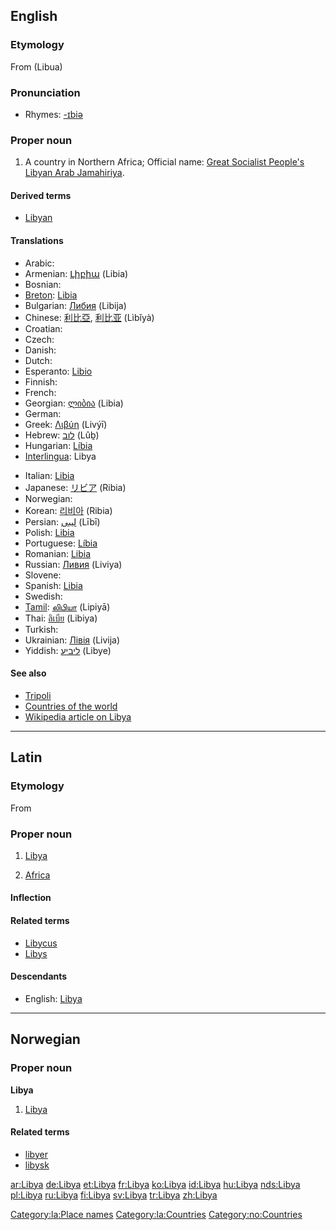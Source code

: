 ==English==

===Etymology===
From {{AGr.}} {{term|Λιβύα|sc=polytonic|lang=grc}} (Libua)

===Pronunciation===
*Rhymes: [[Rhymes:English:-ɪbiə|-ɪbiə]]

===Proper noun===
{{en-proper noun}}

# A country in Northern Africa; Official name: [[Great Socialist People's Libyan Arab Jamahiriya]].

====Derived terms====
*[[Libyan]]

====Translations====
{{top}}
* Arabic: {{t-|ar|ليبيا|sc=Arab}}
* Armenian: [[Լիբիա]] (Libia)
* Bosnian: {{t-|bs|Libija|f}}
* [[Breton]]: [[Libia]]
* Bulgarian: [[Либия]] (Libija)
* Chinese: [[利比亞]], [[利比亚]] (Lìbǐyà)
* Croatian: {{t-|hr|Libija|f}}
* Czech: {{t-|cs|Libye|f}}
* Danish: {{t-|da|Libyen}}
* Dutch: {{t-|nl|Libië}}
* Esperanto: [[Libio]]
* Finnish: {{t+|fi|Libya}}
* French: {{t+|fr|Libye|f}}
* Georgian: [[ლიბია]] (Libia)
* German: {{t+|de|Libyen|n}}
* Greek: [[Λιβύη]] {{f}} (Livýī)
* Hebrew: [[לוב]] (Lûḇ)
* Hungarian: [[Líbia]]
* [[Interlingua]]: Libya
{{mid}}
* Italian: [[Libia]] {{f}}
* Japanese: [[リビア]] (Ribia)
* Norwegian: {{t-|no|Libya}}
* Korean: [[리비아]] (Ribia)
* Persian: [[لیبی]] (Lībī)
* Polish: [[Libia]]
* Portuguese: [[Líbia]]
* Romanian: [[Libia]] {{f}}
* Russian: [[Ливия]] (Liviya)
* Slovene: {{t+|sl|Libija|f}}
* Spanish: [[Libia]]
* Swedish: {{t+|sv|Libyen}}
* [[Tamil]]: [[லிபியா]] (Lipiyā)
* Thai: [[ลิเบีย]] (Libiya)
* Turkish: {{t+|tr|Libya}}
* Ukrainian: [[Лівія]] (Livija)
* Yiddish: [[ליביע]] (Libye)
{{bottom}}

====See also====
*[[Tripoli]]
*[[Appendix:Countries of the world|Countries of the world]]
*[[w:Libya|Wikipedia article on Libya]]

----

==Latin==

===Etymology===
From {{AGr.|la}} {{term|Λιβύη|tr=Libyē|lang=grc|sc=polytonic}}

===Proper noun===
{{la-proper noun|Libya|Libyae|Libyae|f|first}}

# [[#English|Libya]]
# {{context|by extension}} [[Africa]]

====Inflection====
{{la-decl-1st-loc|Liby}}

====Related terms====
* [[Libycus]]
* [[Libys]]

====Descendants====
* English: [[#English|Libya]]

[[Category:la:Place names]]
[[Category:la:Countries]]

----

==Norwegian==

===Proper noun===
'''Libya'''

# [[#English|Libya]]

====Related terms====
*[[libyer]]
*[[libysk]]

[[Category:no:Countries]]

[[ar:Libya]]
[[de:Libya]]
[[et:Libya]]
[[fr:Libya]]
[[ko:Libya]]
[[id:Libya]]
[[hu:Libya]]
[[nds:Libya]]
[[pl:Libya]]
[[ru:Libya]]
[[fi:Libya]]
[[sv:Libya]]
[[tr:Libya]]
[[zh:Libya]]